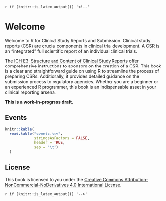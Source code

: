 `r if (knitr::is_latex_output()) '<!--'`

# Welcome {.unnumbered}

Welcome to R for Clinical Study Reports and Submission.
Clinical study reports (CSR) are crucial components in clinical trial development.
A CSR is an "integrated" full scientific report of an individual clinical trials.

The [ICH E3: Structure and Content of Clinical Study Reports](https://database.ich.org/sites/default/files/E3_Guideline.pdf)
offer comprehensive instructions to sponsors on the creation of a CSR.
This book is a clear and straightforward guide on using R to streamline the process of preparing CSRs. Additionally, it provides detailed guidance on the submission process to regulatory agencies. Whether you are a beginner or an experienced R programmer, this book is an indispensable asset in your clinical reporting arsenal.

**This is a work-in-progress draft.**

## Events {.unnumbered}

```r
knitr::kable(
  read.table("events.tsv", 
             stringsAsFactors = FALSE, 
             header = TRUE, 
             sep = "\t")
  )
```

## License {.unnumbered}

This book is licensed to you under the
[Creative Commons Attribution-NonCommercial-NoDerivatives 4.0 International License](https://creativecommons.org/licenses/by-nc-nd/4.0/).

`r if (knitr::is_latex_output()) '-->'`
